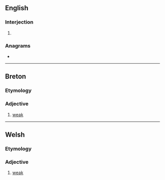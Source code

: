 {{also|gwa·n}}
==English==

===Interjection===
{{en-interj}}

# {{lb|en|nonstandard|eye dialect}} {{alt form|go on|lang=en}}

===Anagrams===
* {{anagrams|en|a=agnw|Ngwa|Wang|gawn|gnaw|wang}}

----

==Breton==

===Etymology===
{{rfe|br}}

===Adjective===
{{head|br|adjectives}}

# [[weak]]

----

==Welsh==

===Etymology===
{{rfe|cy}}

===Adjective===
{{head|cy|adjectives}}

# [[weak]]